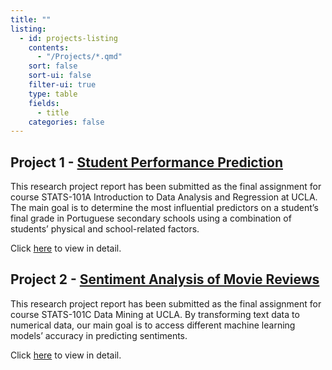 ```yaml
---
title: ""
listing:
  - id: projects-listing
    contents: 
      - "/Projects/*.qmd"
    sort: false
    sort-ui: false
    filter-ui: true
    type: table
    fields: 
      - title
    categories: false 
---
```


## Project 1 - [Student Performance Prediction](/Projects/01-project.qmd)

This research project report has been submitted as the final assignment for course STATS-101A Introduction to Data Analysis and Regression at UCLA. The main goal is to determine the most influential predictors on a student's final grade in Portuguese secondary schools using a combination of students’ physical and school-related factors.

Click [here](/Projects/01-project.qmd) to view in detail.

## Project 2 - [Sentiment Analysis of Movie Reviews](/Projects/02-project.qmd)

This research project report has been submitted as the final assignment for course STATS-101C Data Mining at UCLA. By transforming text data to numerical data, our main goal is to access different machine learning models' accuracy in predicting sentiments.

Click [here](/Projects/02-project.qmd) to view in detail.

<!-- :::projects-listing -->
<!-- ::: -->